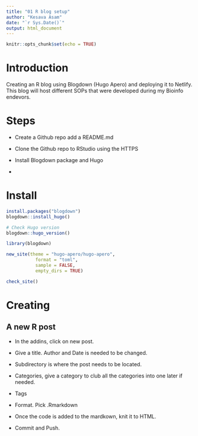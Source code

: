 ```yaml
---
title: "01 R blog setup"
author: "Kesava Asam"
date: "`r Sys.Date()`"
output: html_document
---
```


```r
knitr::opts_chunk$set(echo = TRUE)
```

# Introduction

Creating an R blog using Blogdown (Hugo Apero) and deploying it to Netlify. This blog will host different SOPs that were developed during my Bioinfo endevors.

# Steps

- Create a Github repo add a README.md

- Clone the Github repo to RStudio using the HTTPS

- Install Blogdown package and Hugo 

- 

# Install

```r
install.packages("blogdown")
blogdown::install_hugo()

# Check Hugo version
blogdown::hugo_version()
```

```r
library(blogdown)

new_site(theme = "hugo-apero/hugo-apero", 
           format = "toml",
           sample = FALSE,
           empty_dirs = TRUE)
```

```r
check_site()
```


# Creating

## A new R post

- In the addins, click on new post.

- Give a title. Author and Date is needed to be changed.

- Subdirectory is where the post needs to be located.

- Categories, give a category to club all the categories into one later if needed.

- Tags

- Format. Pick .Rmarkdown

- Once the code is added to the mardkown, knit it to HTML.

- Commit and Push. 


